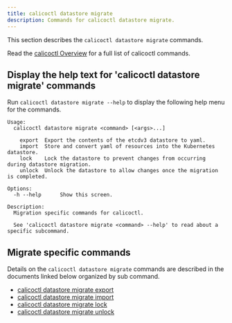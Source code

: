 ```yaml
---
title: calicoctl datastore migrate
description: Commands for calicoctl datastore migrate. 
---
```


This section describes the `calicoctl datastore migrate` commands.

Read the [calicoctl Overview](../../overview.mdx)
for a full list of calicoctl commands.

## Display the help text for 'calicoctl datastore migrate' commands

Run `calicoctl datastore migrate --help` to display the following help menu for the
commands.

```
Usage:
  calicoctl datastore migrate <command> [<args>...]

    export  Export the contents of the etcdv3 datastore to yaml.
    import  Store and convert yaml of resources into the Kubernetes datastore.
    lock    Lock the datastore to prevent changes from occurring during datastore migration.
    unlock  Unlock the datastore to allow changes once the migration is completed.

Options:
  -h --help      Show this screen.

Description:
  Migration specific commands for calicoctl.

  See 'calicoctl datastore migrate <command> --help' to read about a specific subcommand.
```


## Migrate specific commands

Details on the `calicoctl datastore migrate` commands are described in the documents linked below
organized by sub command.

-  [calicoctl datastore migrate export](export.mdx)
-  [calicoctl datastore migrate import](import.mdx)
-  [calicoctl datastore migrate lock](lock.mdx)
-  [calicoctl datastore migrate unlock](unlock.mdx)
